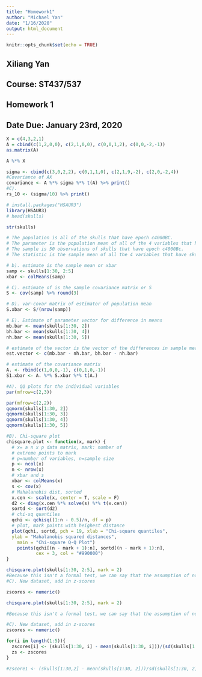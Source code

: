 ```yaml
---
title: "Homework1"
author: "Michael Yan"
date: "1/16/2020"
output: html_document
---
```


```r
knitr::opts_chunk$set(echo = TRUE)
```

## Xiliang Yan
## Course: ST437/537
## Homework 1
## Date Due: January 23rd, 2020

```r
X = c(4,3,2,1)
A = cbind(c(1,2,0,0), c(2,1,0,0), c(0,0,1,2), c(0,0,-2,-1))
as.matrix(A)

A %*% X

sigma <- cbind(c(3,0,2,2), c(0,1,1,0), c(2,1,9,-2), c(2,0,-2,4))
#Covariance of AX
covariance <- A %*% sigma %*% t(A) %>% print()
#C). 
rs_10 <- (sigma/10) %>% print()
```

```r
# install.packages("HSAUR3")
library(HSAUR3)
# head(skulls)

str(skulls)

# The population is all of the skulls that have epoch c4000BC. 
# The parameter is the population mean of all of the 4 variables that have skulls with epoch c4000BC. 
# The sample is 50 observations of skulls that have epoch c4000Bc. 
# The statistic is the sample mean of all the 4 variables that have skulls with epoch c4000Bc. 

# b). estimate is the sample mean or xbar
samp <- skulls[1:30, 2:5]
xbar <- colMeans(samp)

# C). estimate of is the sample covariance matrix or S
S <- cov(samp) %>% round(3)

# D). var-covar matrix of estimator of population mean 
S.xbar <- S/(nrow(samp))

# E). Estimate of parameter vector for difference in means 
mb.bar <- mean(skulls[1:30, 2])
bh.bar <- mean(skulls[1:30, 4])
nh.bar <- mean(skulls[1:30, 5])

# estimate of the vector is the vector of the differences in sample means. 
est.vector <- c(mb.bar - nh.bar, bh.bar - nh.bar) 

# estimate of the covariance matrix 
A. <- rbind(c(1,0,0,-1), c(0,1,0,-1))
S1.xbar <- A. %*% S.xbar %*% t(A.)
```

```r
#A). QQ plots for the individual variables
par(mfrow=c(2,3))

par(mfrow=c(2,2))
qqnorm(skulls[1:30, 2])
qqnorm(skulls[1:30, 3])
qqnorm(skulls[1:30, 4])
qqnorm(skulls[1:30, 5])

#B). Chi-square plot 
chisquare.plot <- function(x, mark) {
  # x= a n x p data matrix, mark: number of
  # extreme points to mark
  # p=number of variables, n=sample size
  p <- ncol(x)
  n <- nrow(x)
  # xbar and s
  xbar <- colMeans(x)
  s <- cov(x)
  # Mahalanobis dist, sorted
  x.cen <- scale(x, center = T, scale = F)
  d2 <- diag(x.cen %*% solve(s) %*% t(x.cen))
  sortd <- sort(d2)
  # chi-sq quantiles
  qchi <- qchisq((1:n - 0.5)/n, df = p)
  # plot, mark points with heighest distance
  plot(qchi, sortd, pch = 19, xlab = "Chi-square quantiles",
  ylab = "Mahalanobis squared distances",
    main = "Chi-square Q-Q Plot")
    points(qchi[(n - mark + 1):n], sortd[(n - mark + 1):n], 
           cex = 3, col = "#990000")
}

chisquare.plot(skulls[1:30, 2:5], mark = 2)
#Because this isn't a formal test, we can say that the assumption of normality is reasonable. 
#C). New dataset, add in z-scores

zscores <- numeric()

chisquare.plot(skulls[1:30, 2:5], mark = 2)

#Because this isn't a formal test, we can say that the assumption of normality is reasonable. 

#C). New dataset, add in z-scores
zscores <- numeric()

for(i in length(1:5)){
  zscores[i] <- (skulls[1:30, i] - mean(skulls[1:30, i]))/(sd(skulls[1:30, i]))
  zs <- zscores
}

#zscore1 <- (skulls[1:30,2] - mean(skulls[1:30, 2]))/sd(skulls[1:30, 2])
```
